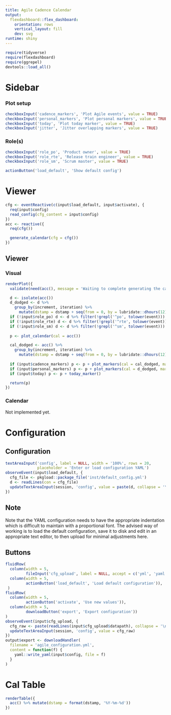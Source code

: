 ```yaml
---
title: Agile Cadence Calendar
output:
  flexdashboard::flex_dashboard:
    orientation: rows
    vertical_layout: fill
    dev: svg
runtime: shiny
---
```


```r
require(tidyverse)
require(flexdashboard)
require(ggrepel)
devtools::load_all()
```

Sidebar {.sidebar data-width=300}
=====================================

### Plot setup

```r
checkboxInput('cadence_markers', 'Plot Agile events', value = TRUE)
checkboxInput('personal_markers', 'Plot personal markers', value = TRUE)
checkboxInput('today', 'Plot today marker', value = TRUE)
checkboxInput('jitter', 'Jitter overlapping markers', value = TRUE)
```

### Role(s)

```r
checkboxInput('role_po', 'Product owner', value = TRUE)
checkboxInput('role_rte', 'Release train engineer', value = TRUE)
checkboxInput('role_sm', 'Scrum master', value = TRUE)
```

```r
actionButton('load_default', 'Show default config')
```



Viewer
========

```r
cfg <- eventReactive(c(input$load_default, input$activate), {
  req(input$config)
  read_config(cfg_content = input$config)
})
acc <- reactive({
  req(cfg())

  generate_calendar(cfg = cfg())
})
```

Viewer {.tabset}
----------------

### Visual

```r
renderPlot({
  validate(need(acc(), message = 'Waiting to complete generating the calendar'))

  d <- isolate(acc())
  d_dodged <- d %>%
    group_by(increment, iteration) %>%
      mutate(dstamp = dstamp + seq(from = 0, by = lubridate::dhours(12), length.out = dplyr::n()))
  if (!input$role_po) d <- d %>% filter(!grepl('^po', tolower(event)))
  if (!input$role_rte) d <- d %>% filter(!grepl('^rte', tolower(event)))
  if (!input$role_sm) d <- d %>% filter(!grepl('^sm', tolower(event)))
  
  p <- plot_calendar(cal = acc())

  cal_dodged <- acc() %>%
    group_by(increment, iteration) %>%
      mutate(dstamp = dstamp + seq(from = 0, by = lubridate::dhours(12), length.out = dplyr::n()))
  
  if (input$cadence_markers) p <- p + plot_markers(cal = cal_dodged, markers = 'agile_events')
  if (input$personal_markers) p <- p + plot_markers(cal = d_dodged, markers = 'markers')
  if (input$today) p <- p + today_marker()

  return(p)
})
```

### Calendar

Not implemented yet.

Configuration
=============

Configuration {data-height=900}
--------------------------------

```r
textAreaInput('config', label = NULL, width = '100%', rows = 20,
              placeholder = 'Enter or load configuration YAML')
observeEvent(input$load_default, {
  cfg_file <- pkgload::package_file('inst/default_config.yml')
  d <- readLines(con = cfg_file)
  updateTextAreaInput(session, 'config', value = paste(d, collapse = '\n'))
})
```

Note {data-height=100}
-------------------------

Note that the YAML configuration needs to have the appropriate indentation which is difficult to maintain with
a proportional font. The advised way of working is to load the default configuration, save it to disk and edit
in an appropriate text editor, to then upload for minimal adjustments here.

Buttons {data-height=100}
-------------------------

```r
fluidRow(
  column(width = 5,
         fileInput('cfg_upload', label = NULL, accept = c('yml', 'yaml'))),
  column(width = 5,
         actionButton('load_default', 'Load default configuration')),
 )
fluidRow(
  column(width = 5,
         actionButton('activate', 'Use new values')),
  column(width = 5,
         downloadButton('export', 'Export configuration'))
)
observeEvent(input$cfg_upload, {
  cfg_raw <- paste(readLines(input$cfg_upload$datapath), collapse = '\n')
  updateTextAreaInput(session, 'config', value = cfg_raw)
})
output$export <- downloadHandler(
  filename = 'agile_configuration.yml',
  content = function(f) {
    yaml::write_yaml(input$config, file = f)
  }
)
```

Cal Table
========

```r
renderTable({
  acc() %>% mutate(dstamp = format(dstamp, '%Y-%m-%d'))
})
```
